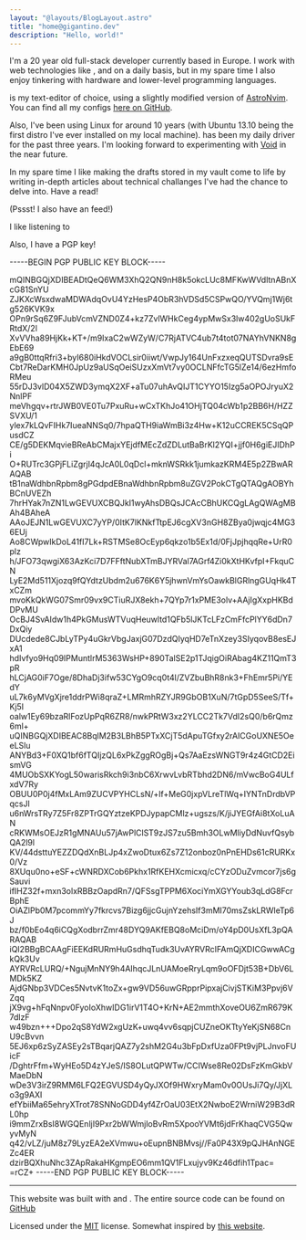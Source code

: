 ```yaml
---
layout: "@layouts/BlogLayout.astro"
title: "home@gigantino.dev"
description: "Hello, world!"
---
```



<Greeting />

I'm a 20 year old full-stack developer currently based in Europe. I work with
web technologies like <Badge type="nuxt" href="https://nuxt.com/" />
, <Badge label="TypeScript" type="typescript" href="https://typescriptlang.org/" /> and <Badge type="tailwindcss" href="https://tailwindcss.com" label="TailwindCSS" />
on a daily basis, but in my spare time I also enjoy tinkering with hardware and lower-level
programming languages.

<Links />

<Badge type="neovim" href="https://neovim.io"/> is my text-editor of choice, using a
slightly modified version of [AstroNvim](https://astronvim.com/). You can find all my configs
[here on GitHub](https://github.com/gigantino/rice).

Also, I've been using Linux for around 10 years (with Ubuntu 13.10 being the first distro I've ever
installed on my local machine). <Badge label="Arch" type="arch-linux" href="https://archlinux.org" />
has been my daily driver for the past three years. I'm looking forward to experimenting
with [Void](https://voidlinux.org/) in the near future.

In my spare time I like making the drafts stored in
my <Badge type="obsidian" href="https://obsidian.md/" /> vault come to life by writing
in-depth articles about technical challanges I've had the chance to delve into.
Have a read!

<Posts />

(Pssst! I also have an <Badge label="RSS" type="rss" href="/rss.xml"  /> feed!)


I like listening to <Badge type="spotify" href="https://spotify.com" />
<Spotify client:load />


Also, I have a PGP key!

<PrettyGoodPrivacy client:load>
-----BEGIN PGP PUBLIC KEY BLOCK-----

mQINBGQjXDIBEADtQeQ6WM3XhQ2QN9nH8k5okcLUc8MFKwWVdltnABnXcG81SnYU
ZJKXcWsxdwaMDWAdqOvU4YzHesP4ObR3hVDSd5CSPwQO/YVQmj1Wj6tg526KVK9x
OPn9rSq6Z9FJubVcmVZND0Z4+kz7ZvlWHkCeg4ypMwSx3lw402gUoSUkFRtdX/2l
XvVVha89HjKk+KT+/m9IxaC2wWZyW/C7RjATVC4ub7t4tot07NAYhVNKN8gEbE69
a9gB0ttqRfri3+byI680iHkdVOCLsir0iiwt/VwpJy164UnFxzxeqQUTSDvra9sE
Cbt7ReDarKMH0JpUz9aUSqOeiSUzxXmVt7vy0OCLNFfcTG5lZe14/6ezHmfoRMeu
55rDJ3vlD04X5ZWD3ymqX2XF+aTu07uhAvQIJT1CYYO15Izg5aOPOJryuX2NnlPF
meVhgqv+rtrJWB0VE0Tu7PxuRu+wCxTKhJo41OHjTQ04cWb1p2BB6H/HZZSVXU/1
ylex7kLQvFIHk7IueaNNSq0/7hpaQTH9iaWmBi3z4Hw+K12uCCREK5CSqQPusdCZ
CE/g5DEKMqvieBReAbCMajxYEjdfMEcZdZDLutBaBrKl2YQI+jjf0H6giEJIDhPi
O+RUTrc3GPjFLiZgrjl4qJcA0L0qDcl+mknWSRkk1jumkazKRM4E5p2ZBwARAQAB
tB1naWdhbnRpbm8gPGdpdEBnaWdhbnRpbm8uZGV2PokCTgQTAQgAOBYhBCnUVEZh
7hrHYak7nZN1LwGEVUXCBQJkI1wyAhsDBQsJCAcCBhUKCQgLAgQWAgMBAh4BAheA
AAoJEJN1LwGEVUXC7yYP/0ItK7lKNkfTtpEJ6cgXV3nGH8ZBya0jwqjc4MG36EUj
Ao8CWpwIkDoL41fI7Lk+RSTMSe8OcEyp6qkzo1b5Ex1d/0FjJpjhqqRe+UrR0plz
h/JFO73qwgiX63AzKci7D7FFftNubXTmBJYRVal7AGrf4Zi0kXtHKvfpI+FkquCN
LyE2Md511Xjozq9fQYdtzUbdm2u676K6Y5jhwnVmYsOawkBlGRlngGUqHk4TxCZm
mvoKkQkWG07Smr09vx9CTiuRJX8ekh+7QYp7r1xPME3olv+AAjIgXxpHKBdDPvMU
OcBJ4SvAIdw1h4PkGMusWTVuqHeuwltd1QFb5lJKTcLFzCmFfcPlYY6dDn7DxQiy
DUcdede8CJbLyTPy4uGkrVbgJaxjG07DzdQIyqHD7eTnXzey3SIyqovB8esEJxA1
hdIvfyo9Hq09IPMuntlrM5363WsHP+890TalSE2p1TJqigOiRAbag4KZ11QmT3pR
hLCjAG0iF7Oge/8DhaDj3ifw53CYgO9cq0t4l/ZVZbuBhR8nk3+FhEmr5Pi/YEdY
uL7k6yMVgXjre1ddrPWi8qraZ+LMRmhRZYJR9GbOB1XuN/7tGpD5SeeS/Tf+Kj5I
oalw1Ey69bzaRlFozUpPqR6ZR8/nwkPRtW3xz2YLCC2Tk7VdI2sQ0/b6rQmz6ml+
uQINBGQjXDIBEAC8BqlM2B3LBhB5PTxXCjT5dApuTGfxy2rAICGoUXNE5OeeLSlu
ANYBd3+F0XQ1bf6fTQIjzQL6xPkZggROgBj+Qs7AaEzsWNGT9r4z4GtCD2EismVG
4MUObSXKYogL50warisRkch9i3nbC6XrwvLvbRTbhd2DN6/mVwcBoG4ULfxdV7Ry
OBUU0P0j4fMxLAm9ZUCVPYHCLsN/+lf+MeG0jxpVLreTlWq+IYNTnDrdbVPqcsJl
u6nWrsTRy7Z5Fr8ZPTrGQYztzeKPDJypapCMlz+ugszs/K/jiJYEGfAi8tXoLuAN
cRKWMsOEJzR1gMNAUu57jAwPlClST9zJS7zu5Bmh3OLwMliyDdNuvfQsybQA2l9l
KV/44dsttuYEZZDQdXnBLJp4xZwoDtux6Zs7Z12onboz0nPnEHDs61cRURKx0/Vz
8XUqu0no+eSF+cWNRDXCob6Pkhx1RfKEHXcmicxq/cCYzODuZvmcor7js6gSauvi
ifIHZ32f+mxn3olxRBBzOapdRn7/QFSsgTPPM6XociYmXGYYoub3qLdG8FcrBphE
OiAZlPb0M7pcommYy7fkrcvs7Bizg6jjcGujnYzehsIf3mMI70msZskLRWleTp6J
bz/f0bEo4q6iCQgXodbrrZmr48DYQ9AKfEBQ8oMciDm/oY4pD0UsXfL3pQARAQAB
iQI2BBgBCAAgFiEEKdRURmHuGsdhqTudk3UvAYRVRcIFAmQjXDICGwwACgkQk3Uv
AYRVRcLURQ/+NgujMnNY9h4AIhqcJLnUAMoeRryLqm9oOFDjt53B+DbV6LMDk5KZ
AjdGNbp3VDCes5NvtvK1toZx+gw9VD56uwGRpprPipxajCivjSTKiM3Ppvj6VZqq
jX9vg+hFqNnpv0FyoIoXhwIDG1irV1T4O+KrN+AE2mmthXoveOU6ZmR679K7dlzF
w49bzn+++Dpo2qS8YdW2xgUzK+uwq4vv6sqpjCUZneOKTtyYeKjSN68CnU9cBvvn
5EJ6xp6zSyZASEy2sTBqarjQAZ7y2shM2G4u3bFpDxfUza0FPt9vjPLJnvoFUicF
/DghtrFfm+WyHEo5D4zYJeS/IS8OLutQPWTw/CCIWse8Re02DsFzKmGkbVMaeDbN
wDe3V3irZ9RMM6LFQ2EGVUSD4yQyJXOf9HWxryMam0v0OUsJi7Qy/JjXLo3g9AXI
efYbiiMa65ehryXTrot78SNNoGDD4yf4ZrOaU03EtX2NwboE2WrniW29B3dRL0hp
i9mmZrxBsI8WGQEnljI9Pxr2bWWmjloBvRm5XpooYVMt6jdFrKhaqCVG5QwyvMyN
q42/vLZ/juM8z79LyzEA2eXVmwu+oEupnBNBMvsj//Fa0P43X9pQJHAnNGEZc4ER
dzirBQXhuNhc3ZApRakaHKgmpEO6mm1QV1FLxujyv9Kz46dfih1Tpac=
=rCZ+
-----END PGP PUBLIC KEY BLOCK-----
</PrettyGoodPrivacy>


---

This website was built with <Badge label="Astro" type="astro" href="https://astro.build/"  />
and <Badge type="tailwindcss" href="https://tailwindcss.com" label="TailwindCSS" />.
The entire source code can be found on [GitHub](https://github.com/gigantino/www)

Licensed under the [MIT](https://github.com/gigantino/www/blob/main/LICENSE) license.
Somewhat inspired by [this website](https://motherfuckingwebsite.com/).
